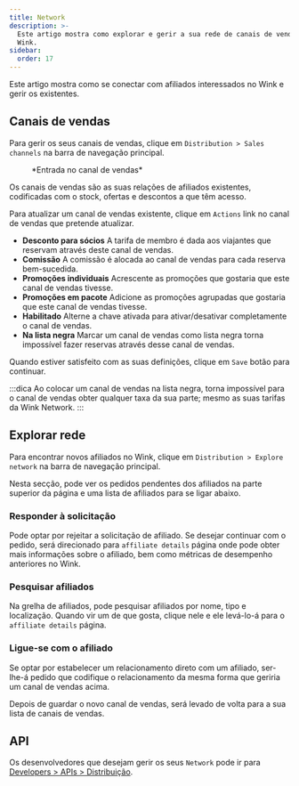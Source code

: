 ```yaml
---
title: Network
description: >-
  Este artigo mostra como explorar e gerir a sua rede de canais de venda no
  Wink.
sidebar:
  order: 17
---
```


Este artigo mostra como se conectar com afiliados interessados no Wink e gerir os existentes.

## Canais de vendas

Para gerir os seus canais de vendas, clique em `Distribution > Sales channels` na barra de navegação principal.

<figure>
  <CloudinaryImage width="350" height="402" resize="scale" quality="best" alt="Canal de vendas" src="academy/sales-channel" errorImage="noimage_opaque_nyrtl0.png" />

  <figcaption>*Entrada no canal de vendas*</figcaption>
</figure>


Os canais de vendas são as suas relações de afiliados existentes, codificadas com o stock, ofertas e descontos a que têm acesso.

Para atualizar um canal de vendas existente, clique em `Actions` link no canal de vendas que pretende atualizar.

* **Desconto para sócios** A tarifa de membro é dada aos viajantes que reservam através deste canal de vendas.
* **Comissão** A comissão é alocada ao canal de vendas para cada reserva bem-sucedida.
* **Promoções individuais** Acrescente as promoções que gostaria que este canal de vendas tivesse.
* **Promoções em pacote** Adicione as promoções agrupadas que gostaria que este canal de vendas tivesse.
* **Habilitado** Alterne a chave ativada para ativar/desativar completamente o canal de vendas.
* **Na lista negra** Marcar um canal de vendas como lista negra torna impossível fazer reservas através desse canal de vendas.

Quando estiver satisfeito com as suas definições, clique em `Save` botão para continuar.

:::dica
Ao colocar um canal de vendas na lista negra, torna impossível para o canal de vendas obter qualquer taxa da sua parte; mesmo as suas tarifas da Wink Network.
:::

## Explorar rede

Para encontrar novos afiliados no Wink, clique em `Distribution > Explore network` na barra de navegação principal.

Nesta secção, pode ver os pedidos pendentes dos afiliados na parte superior da página e uma lista de afiliados para se ligar abaixo.

### Responder à solicitação

Pode optar por rejeitar a solicitação de afiliado. Se desejar continuar com o pedido, será direcionado para `affiliate details` página onde pode obter mais informações sobre o afiliado, bem como métricas de desempenho anteriores no Wink.

### Pesquisar afiliados

Na grelha de afiliados, pode pesquisar afiliados por nome, tipo e localização. Quando vir um de que gosta, clique nele e ele levá-lo-á para o `affiliate details` página.

### Ligue-se com o afiliado

Se optar por estabelecer um relacionamento direto com um afiliado, ser-lhe-á pedido que codifique o relacionamento da mesma forma que geriria um canal de vendas acima.

Depois de guardar o novo canal de vendas, será levado de volta para a sua lista de canais de vendas.

## API

Os desenvolvedores que desejam gerir os seus `Network` pode ir para [Developers > APIs > Distribuição](/developers/apis/#distribution-api).

